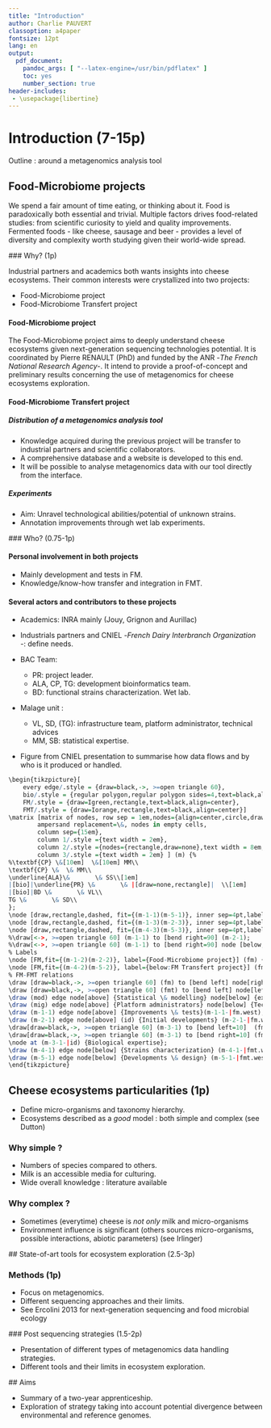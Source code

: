 ```yaml
---
title: "Introduction"
author: Charlie PAUVERT
classoption: a4paper
fontsize: 12pt
lang: en
output:
  pdf_document:
    pandoc_args: [ "--latex-engine=/usr/bin/pdflatex" ] 
    toc: yes
    number_section: true
header-includes:
 - \usepackage{libertine}
--- 
```


# Introduction (7-15p)


Outline : around a metagenomics analysis tool

## Food-Microbiome projects

We spend a fair amount of time eating, or thinking about it. 
Food is paradoxically both essential and trivial.
Multiple factors drives food-related studies: from scientific curiosity to yield and quality improvements.
Fermented foods - like cheese, sausage and beer - provides a level of diversity and complexity worth studying given their world-wide spread.

### Why? (1p)

Industrial partners and academics both wants insights into cheese ecosystems.
Their common interests were crystallized into two projects:

* Food-Microbiome project
* Food-Microbiome Transfert project

#### Food-Microbiome project

The Food-Microbiome project aims to deeply understand cheese ecosystems given next-generation sequencing technologies potential.
It is coordinated by Pierre RENAULT (PhD) and funded by the ANR -_The French National Research Agency_-. It intend to provide a proof-of-concept and preliminary results concerning the use of metagenomics for cheese ecosystems exploration.

#### Food-Microbiome Transfert project

##### Distribution of a metagenomics analysis tool

* Knowledge acquired during the previous project will be transfer to industrial partners and scientific collaborators.
* A comprehensive database and a website is developed to this end.
* It will be possible to analyse metagenomics data with our tool directly from the interface.

##### Experiments

* Aim: Unravel technological abilities/potential of unknown strains.
* Annotation improvements through wet lab experiments.


### Who? (0.75-1p)

#### Personal involvement in both projects

* Mainly development and tests in FM.
* Knowledge/know-how transfer and integration in FMT.

#### Several actors and contributors to these projects

* Academics: INRA mainly (Jouy, Grignon and Aurillac)
* Industrials partners and CNIEL -_French Dairy Interbranch Organization_ -: define needs.

* BAC Team:
	+ PR: project leader.
	+ ALA, CP, TG: development bioinformatics team.
	+ BD: functional strains characterization. Wet lab.
* MaIage unit :
	+ VL, SD, (TG): infrastructure team, platform administrator, technical advices
	+ MM, SB: statistical expertise.

* Figure from CNIEL presentation to summarise how data flows and by who is it produced or handled.


```r
\begin{tikzpicture}[
	every edge/.style = {draw=black,->, >=open triangle 60},
	bio/.style = {regular polygon,regular polygon sides=4,text=black,align=center,inner sep=0em},
	FM/.style = {draw=Igreen,rectangle,text=black,align=center},
	FMT/.style = {draw=Iorange,rectangle,text=black,align=center}]
\matrix [matrix of nodes, row sep = 1em,nodes={align=center,circle,draw},
		ampersand replacement=\&, nodes in empty cells,
		column sep={15em},
		column 1/.style ={text width = 2em},
		column 2/.style ={nodes={rectangle,draw=none},text width = 8em,inner sep=1em},
		column 3/.style ={text width = 2em} ] (m) {%
%\textbf{CP} \&[10em]  \&[10em] MM\\
\textbf{CP} \&  \& MM\\
\underline{ALA}\&       \& SS\\[1em]
|[bio]|\underline{PR} \&       \& |[draw=none,rectangle]|  \\[1em]
|[bio]|BD \&       \& VL\\
TG \&       \& SD\\
};
\node [draw,rectangle,dashed, fit={(m-1-1)(m-5-1)}, inner sep=4pt,label={[text width=8em,align=center]Unit{:} MICALIS\\Team{:} BAC}] (bac) {};
\node [draw,rectangle,dashed, fit={(m-1-3)(m-2-3)}, inner sep=4pt,label={[text width=10em,align=center]Unit{:} MaIAGE\\Team{:} StatInfOmics}] (mod) {};
\node [draw,rectangle,dashed, fit={(m-4-3)(m-5-3)}, inner sep=4pt,label={[text width=8em,align=center]Unit{:} MaIAGE\\Team{:} Migale}] (mig) {};
%\draw[<->, >=open triangle 60] (m-1-1) to [bend right=90] (m-2-1);
%\draw[<->, >=open triangle 60] (m-1-1) to [bend right=90] node [below,midway,sloped] {Supervisors} (m-3-1);
% Labels
\node [FM,fit={(m-1-2)(m-2-2)}, label={Food-Microbiome project}] (fm) {Shotgun metagenomics analysis tool};
\node [FM,fit={(m-4-2)(m-5-2)}, label={below:FM Transfert project}] (fmt) {Metadata-extended genomics database};
% FM-FMT relations
\draw [draw=black,->, >=open triangle 60] (fm) to [bend left] node[right] {Results} (fmt);
\draw [draw=black,->, >=open triangle 60] (fmt) to [bend left] node[left,near start] {Genomes} node [left,near end] {Annotations} (fm);
\draw (mod) edge node[above] {Statistical \& modelling} node[below] {expertise} (mod-|fm.east);
\draw (mig) edge node[above] {Platform administrators} node[below] {Technical advices} (mig-|fmt.east);
\draw (m-1-1) edge node[above] {Improvements \& tests}(m-1-1-|fm.west);
\draw (m-2-1) edge node[above] (id) {Initial developments} (m-2-1-|fm.west);
\draw[draw=black,->, >=open triangle 60] (m-3-1) to [bend left=10]  (fm.205);
\draw[draw=black,->, >=open triangle 60] (m-3-1) to [bend right=10] (fmt.150);
\node at (m-3-1-|id) {Biological expertise};
\draw (m-4-1) edge node[below] {Strains characterization} (m-4-1-|fmt.west);
\draw (m-5-1) edge node[below] {Developments \& design} (m-5-1-|fmt.west);
\end{tikzpicture}
```


## Cheese ecosystems particularities (1p)

* Define micro-organisms and taxonomy hierarchy.
* Ecosystems described as a _good_ model : both simple and complex (see Dutton)


### Why simple ?

* Numbers of species compared to others.
* Milk is an accessible media for culturing.
* Wide overall knowledge : literature available

### Why complex ?

* Sometimes (everytime) cheese is _not only_ milk and micro-organisms
* Environment influence is significant (others sources micro-organisms, possible interactions, abiotic parameters) (see Irlinger)

## State-of-art tools for ecosystem exploration (2.5-3p)

### Methods (1p)

* Focus on metagenomics.
* Different sequencing approaches and their limits.
* See Ercolini 2013 for next-generation sequencing and food microbial ecology

### Post sequencing strategies (1.5-2p)

* Presentation of different types of metagenomics data handling strategies.
* Different tools and their limits in ecosystem exploration.

## Aims

* Summary of a two-year apprenticeship.
* Exploration of strategy taking into account potential divergence between environmental and reference genomes.
